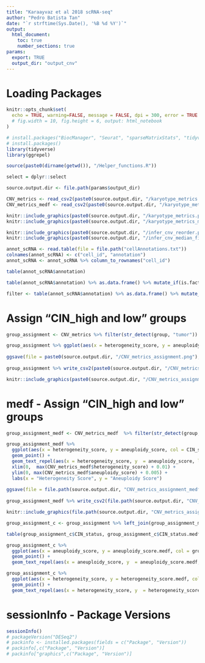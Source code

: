 ```yaml
---
title: "Karaayvaz et al 2018 scRNA-seq"
author: "Pedro Batista Tan"
date: "`r strftime(Sys.Date(), '%B %d %Y')`"
output: 
  html_document:
    toc: true
    number_sections: true
params:
  export: TRUE
  output_dir: "output_cnv"
---
```

# Loading Packages
```r
knitr::opts_chunk$set(
  echo = TRUE, warning=FALSE, message = FALSE, dpi = 300, error = TRUE
  # fig.width = 10, fig.height = 6, output: html_notebook
)

# install.packages("BiocManager", "Seurat", "sparseMatrixStats", "tidyverse")
# install.packages()
library(tidyverse)
library(ggrepel)

source(paste0(dirname(getwd()), "/Helper_functions.R"))

select = dplyr::select

```


```r
source.output.dir <- file.path(params$output_dir)

CNV_metrics <- read_csv2(paste0(source.output.dir, "/karyotype_metrics.csv"))
CNV_metrics_medf <- read_csv2(paste0(source.output.dir, "/karyotype_metrics_medf.csv"))

knitr::include_graphics(paste0(source.output.dir, "/karyotype_metrics.png"))
knitr::include_graphics(paste0(source.output.dir, "/karyotype_metrics_medf.png"))

knitr::include_graphics(paste0(source.output.dir, "/infer_cnv_reorder.png"))
knitr::include_graphics(paste0(source.output.dir, "/infer_cnv_median_filtered.png"))

```
```r
annot_scRNA <- read.table(file = file.path("cellAnnotations.txt"))
colnames(annot_scRNA) <- c("cell_id", "annotation")
annot_scRNA <- annot_scRNA %>% column_to_rownames("cell_id")

table(annot_scRNA$annotation)

table(annot_scRNA$annotation) %>% as.data.frame() %>% mutate_if(is.factor, as.character) %>% filter(startsWith(Var1, "tumor")) %>% ggplot(aes(x = Var1, y = Freq)) + geom_point() + coord_flip() + geom_hline(yintercept = 50)

filter <- table(annot_scRNA$annotation) %>% as.data.frame() %>% mutate_if(is.factor, as.character) %>% filter(startsWith(Var1, "tumor")) %>% filter(Freq > 50)
```

# Assign "CIN_high and low" groups
```r
group_assignment <- CNV_metrics %>% filter(str_detect(group, "tumor")) %>% filter(group %in% filter$Var1) %>% mutate(CIN_status = ifelse(heterogeneity_score > 0.23 | aneuploidy_score > 0.026, "CIN_high", "CIN_low"))

group_assignment %>% ggplot(aes(x = heterogeneity_score, y = aneuploidy_score, col = CIN_status)) + geom_point() + geom_text_repel(aes(x = heterogeneity_score, y  = aneuploidy_score, label = group), show.legend=FALSE) + xlim(0,  max(CNV_metrics$heterogeneity_score) + 0.05) + ylim(0, max(CNV_metrics$aneuploidy_score) + 0.01)
 
ggsave(file = paste0(source.output.dir, "/CNV_metrics_assignment.png"), width=6, height=4, dpi=300)
 
group_assignment %>% write_csv2(paste0(source.output.dir, "/CNV_metrics_CIN_assignment.csv"))
```

```r
knitr::include_graphics(paste0(source.output.dir, "/CNV_metrics_assignment.png"))
```
# medf - Assign "CIN_high and low" groups
```r
group_assignment_medf <- CNV_metrics_medf  %>% filter(str_detect(group, "tumor")) %>% filter(group %in% filter$Var1) %>% mutate(CIN_status = ifelse(heterogeneity_score > 0.1 | aneuploidy_score > 0.02, "CIN_high", "CIN_low"))

group_assignment_medf %>% 
  ggplot(aes(x = heterogeneity_score, y = aneuploidy_score, col = CIN_status)) + 
  geom_point() + 
  geom_text_repel(aes(x = heterogeneity_score, y  = aneuploidy_score, label = group), show.legend=FALSE) + 
  xlim(0,  max(CNV_metrics_medf$heterogeneity_score) + 0.01) + 
  ylim(0, max(CNV_metrics_medf$aneuploidy_score) + 0.005) + 
  labs(x = "Heterogeneity Score", y = "Aneuploidy Score")
 
ggsave(file = file.path(source.output.dir, "CNV_metrics_assignment_medf.png"), width=4, height=2, dpi=300)
 
group_assignment_medf %>% write_csv2(file.path(source.output.dir, "CNV_metrics_CIN_assignment_medf.csv"))

knitr::include_graphics(file.path(source.output.dir, "CNV_metrics_assignment_medf.png"))

```
```r
group_assignment_c <- group_assignment %>% left_join(group_assignment_medf, by = c("group"), suffix = c("", ".medf"))

table(group_assignment_c$CIN_status, group_assignment_c$CIN_status.medf)

group_assignment_c %>% 
  ggplot(aes(x = aneuploidy_score, y = aneuploidy_score.medf, col = group)) + 
  geom_point() + 
  geom_text_repel(aes(x = aneuploidy_score, y  = aneuploidy_score.medf, label = group), show.legend=FALSE)

group_assignment_c %>% 
  ggplot(aes(x = heterogeneity_score, y = heterogeneity_score.medf, col = group)) + 
  geom_point() + 
  geom_text_repel(aes(x = heterogeneity_score, y  = heterogeneity_score.medf, label = group), show.legend=FALSE)
```

# sessionInfo - Package Versions
```r
sessionInfo()
# packageVersion("DESeq2")
# packinfo <- installed.packages(fields = c("Package", "Version"))
# packinfo[,c("Package", "Version")]
# packinfo["graphics",c("Package", "Version")]

```

